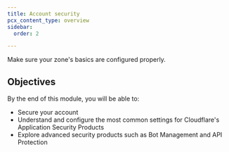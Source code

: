 ```yaml
---
title: Account security
pcx_content_type: overview
sidebar:
  order: 2

---
```


Make sure your zone's basics are configured properly.

## Objectives

By the end of this module, you will be able to:

* Secure your account
* Understand and configure the most common settings for Cloudflare's Application Security Products
* Explore advanced security products such as Bot Management and API Protection
